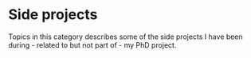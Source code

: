 # Side projects

Topics in this category describes some of the side projects I have been during - related to but not part of - my PhD project.
